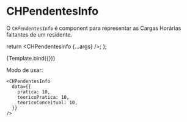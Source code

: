 
<Meta title="DOCS/CHPendentesInfo" component={CHPendentesInfo} />

# CHPendentesInfo

O `CHPendentesInfo` é component para representar as Cargas Horárias faltantes de um residente.

  return <CHPendentesInfo {...args} />;
};

<Canvas>
  <Story
    name="Default"
    args={{
      data: {
        pratica: 10,
        teoricoConceitual: 10,
        teoricoPratica: 10,
      },
    }}
  >
    {Template.bind({})}
  </Story>
</Canvas>

Modo de usar:

```tsx
<CHPendentesInfo
  data={{
    pratica: 10,
    teoricoPratica: 10,
    teoricoConceitual: 10,
  }}
/>
```
